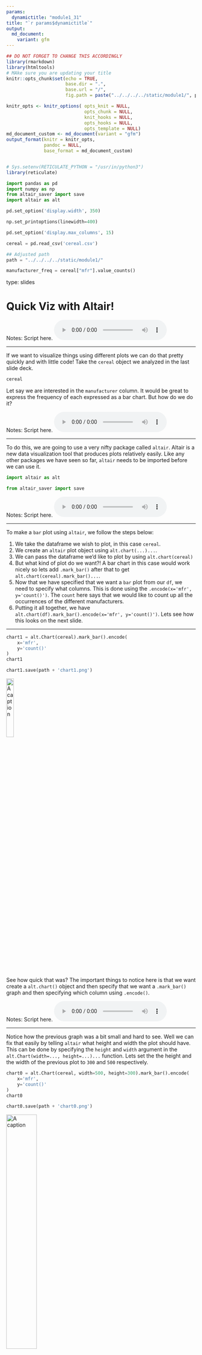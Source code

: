 ```yaml
---
params:
  dynamictitle: "module1_31"
title: "`r params$dynamictitle`"
output: 
  md_document:
    variant: gfm
---
```



```r
## DO NOT FORGET TO CHANGE THIS ACCORDINGLY 
library(rmarkdown)
library(htmltools)
# MAke sure you are updating your title 
knitr::opts_chunk$set(echo = TRUE,
                      base.dir = ".", 
                      base.url = "/",
                      fig.path = paste("../../../../static/module1/", params$dynamictitle,"/", sep = ""))

knitr_opts <- knitr_options( opts_knit = NULL,
                             opts_chunk = NULL,
                             knit_hooks = NULL,
                             opts_hooks = NULL,
                             opts_template = NULL)
md_document_custom <- md_document(variant = "gfm")
output_format(knitr = knitr_opts,
              pandoc = NULL,
              base_format = md_document_custom)


# Sys.setenv(RETICULATE_PYTHON = "/usr/in/python3")
library(reticulate)


```


```python
import pandas as pd
import numpy as np
from altair_saver import save
import altair as alt

pd.set_option('display.width', 350)

np.set_printoptions(linewidth=400)

pd.set_option('display.max_columns', 15)

cereal = pd.read_csv('cereal.csv')

## Adjusted path 
path = "../../../../static/module1/"
```

```python
manufacturer_freq = cereal["mfr"].value_counts()
```


type: slides

# Quick Viz with Altair!


Notes: Script here.
<html>
<audio controls >
  <source src="/placeholder_audio.mp3" />
</audio></html>

---

If we want to visualize things using different plots we can do that pretty quickly and with little code! Take the `cereal` object we analyzed in the last slide deck.

```python
cereal
```


Let say we are interested in the `manufacturer` column. It would be great to express the frequency of each expressed as a bar chart. But how do we do it?


Notes: Script here.
<html>
<audio controls >
  <source src="/placeholder_audio.mp3" />
</audio></html>

---

To do this, we are going to use a very nifty package called `altair`. Altair is a new data visualization tool that produces plots relatively easily. Like any other packages we have seen so far, `altair` needs to be imported before we can use it.

```python
import altair as alt
```

```python
from altair_saver import save
```

Notes: Script here.
<html>
<audio controls >
  <source src="/placeholder_audio.mp3" />
</audio></html>

---

To make a `bar` plot using `altair`, we follow the steps below:

1. We take the dataframe we wish to plot, in this case `cereal`.
2. We create an `altair` plot object using `alt.chart(...)...`.
3. We can pass the dataframe we'd like to plot by using `alt.chart(cereal)`
4. But what kind of plot do we want?! A bar chart in this case would work nicely so lets add `.mark_bar()` after that to get `alt.chart(cereal).mark_bar()...`.
5. Now that we have specified that we want a `bar` plot from our `df`, we need to specify what columns. This is done using the `.encode(x='mfr', y='count()')`. The `count` here says that we would like to count up all the occurrences of the different manufacturers.
6. Putting it all together, we have ```alt.chart(df).mark_bar().encode(x='mfr', y='count()')```. Lets see how this looks on the next slide.

---

```python
chart1 = alt.Chart(cereal).mark_bar().encode(
    x='mfr',
    y='count()'
)
chart1

```


```python
chart1.save(path + 'chart1.png')
```

<img src="/module1/chart1.png" alt="A caption" width="20%" />

See how quick that was?
The important things to notice here is that we want create a `alt.chart()` object and then specify that we want a `.mark_bar()` graph and then specifying which column using `.encode()`. 

Notes: Script here.
<html>
<audio controls >
  <source src="/placeholder_audio.mp3" />
</audio></html>

---

Notice how the previous graph was a bit small and hard to see. Well we can fix that easily by telling `altair` what height and width the plot should have. This can be done by specifying the `height` and `width` argument in the `alt.Chart(width=..., height=...)...` function. Lets set the the height and the width of the previous plot to `300` and `500` respectively.


```python
chart0 = alt.Chart(cereal, width=500, height=300).mark_bar().encode(
    x='mfr',
    y='count()'
)
chart0

```


```python
chart0.save(path + 'chart0.png')
```

<img src="/module1/chart0.png" alt="A caption" width="40%" />

Notes: Script here.
<html>
<audio controls >
  <source src="/placeholder_audio.mp3" />
</audio></html>

---

What else can we plot from our original cereal dataframe named `cereal`? Maybe we want to see the relationship between `sugars` and `calories` in cereals?        
This would require a `scatter` plot which can be done by specifying `mark_circle` after creating the `alt.chart()` object.     
In the `.encode()` function, we would need to specify the x and y axis which means we would need to specify the column names for each axis; In this case the x-axis is the `sugars` column and the y-axis is the `calories` column.    

```python
chart2 = alt.Chart(cereal, width=500, height=300).mark_circle().encode(
    x='sugars',
    y='calories'
)
chart2
```


```python
chart2.save(path + 'chart2.png')
```

<img src="/module1/chart2.png" alt="A caption" width="45%" />

Notes: Script here.
<html>
<audio controls >
  <source src="/placeholder_audio.mp3" />
</audio></html>

---

Something you may have noticed is that there are 77 cereals but there doesn't seem to be 77 data points! That's because some of them are lying on top of each other with the same sugar and calorie values. It may be of use to set an opacity to the graph to differentiate those points. Opacity is set with the argument `opacity` in the `mark_circle(opacity=...)` function and accepts values between 0 and 1, with 1 being full intensity.

```python
# lets set the opacity to 30%
chart3 = alt.Chart(cereal, width=500, height=300).mark_circle(opacity=0.3).encode(
    x='sugars',
    y='calories'
)
chart3
```


```python
chart3.save(path + 'chart3.png')
```

<img src="/module1/chart3.png" width="45%" />

Notes: Script here.
<html>
<audio controls >
  <source src="/placeholder_audio.mp3" />
</audio></html>

---

Look at that! Now we can see there are multiple cereals that have 2.5g of sugar with 100 calories.
So what if you don't fancy the color the default color `blue`? Well that is okay, we can change the color using the `color` argument in the `.mark_circle(color=...)` function. Lets change the color to `red`(I like red) and keep the same opacity.

```python
# lets set the opacity to 30%
chart4 = alt.Chart(cereal, width=500, height=300).mark_circle(color='red', opacity=0.3).encode(
    x='sugars',
    y='calories'
)
chart4
```


```python
chart4.save(path + 'chart4.png')
```

<img src="/module1/chart4.png" width="45%" />

Notes: Script here.
<html>
<audio controls >
  <source src="/placeholder_audio.mp3" />
</audio></html>

---

Maybe I have bad eyes, but those data points look pretty small. Good news though, we can make them bigger to enlarge them, the argument `size` in the `mark_circle(size=..)` should do the trick.


```python
# lets set the opacity to 30%
chart5 = alt.Chart(cereal, width=500, height=300).mark_circle(color='red', size=12, opacity=0.3).encode(
    x='sugars',
    y='calories'
)
chart5
```


```python
chart5.save(path + 'chart5.png')

```

<img src="/module1/chart5.png" width="45%" />

Notes: Script here.
<html>
<audio controls >
  <source src="/placeholder_audio.mp3" />
</audio></html>

---

Also every good graph should have a title! A title provides useful information as to what the plot is about. Let's take this opportunity to finish off our scatter plot graph and set the argument `title` to something as well. To set the `title`, we use the `title` argument to the `.properties(title=..)` function.

```python
# lets set the opacity to 30%
chart6 = alt.Chart(cereal, width=500, height=300).mark_circle(color='red', size=12, opacity=0.3).encode(
    x='sugars',
    y='calories'
).properties(title="Scatter plot sugars vs calories for different cereals")
chart6
```


```python
chart6.save(path + 'chart6.png')
```

<img src="/module1/chart6.png" width="45%" />

Notes: Script here.
<html>
<audio controls >
  <source src="/placeholder_audio.mp3" />
</audio></html>

---



# Let’s apply what we learned!

Notes: Script here
<html>
<audio controls >
  <source src="/placeholder_audio.mp3" />
</audio></html>


